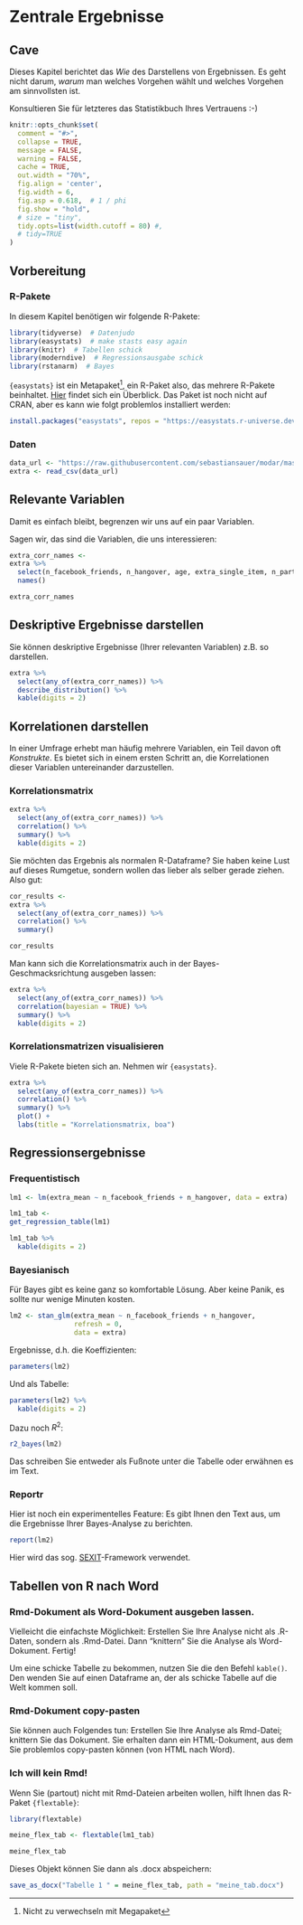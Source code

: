 # Zentrale Ergebnisse



## Cave

Dieses Kapitel berichtet das *Wie* des Darstellens von Ergebnissen.
Es geht nicht darum, *warum* man welches Vorgehen wählt und welches Vorgehen am sinnvollsten ist.

Konsultieren Sie für letzteres das Statistikbuch Ihres Vertrauens :-)



```r
knitr::opts_chunk$set(
  comment = "#>",
  collapse = TRUE,
  message = FALSE,
  warning = FALSE,
  cache = TRUE,
  out.width = "70%",
  fig.align = 'center',
  fig.width = 6,
  fig.asp = 0.618,  # 1 / phi
  fig.show = "hold",
  # size = "tiny",
  tidy.opts=list(width.cutoff = 80) #,
  # tidy=TRUE
)
```


## Vorbereitung



### R-Pakete


In diesem Kapitel benötigen wir folgende R-Pakete:


```r
library(tidyverse)  # Datenjudo
library(easystats)  # make stasts easy again
library(knitr)  # Tabellen schick
library(moderndive)  # Regressionsausgabe schick
library(rstanarm)  # Bayes
```



`{easystats}` ist ein Metapaket^[Nicht zu verwechseln mit Megapaket], ein R-Paket also, das mehrere R-Pakete beinhaltet.
[Hier](https://easystats.github.io/easystats/) findet sich ein Überblick.
Das Paket ist noch nicht auf CRAN,
aber es kann wie folgt problemlos installiert werden:


```r
install.packages("easystats", repos = "https://easystats.r-universe.dev")
```



### Daten


 
```r
data_url <- "https://raw.githubusercontent.com/sebastiansauer/modar/master/datasets/extra.csv"
extra <- read_csv(data_url)
```


## Relevante Variablen

Damit es einfach bleibt, begrenzen wir uns auf ein paar Variablen.

Sagen wir, 
das sind die Variablen, die uns interessieren:

```r
extra_corr_names <- 
extra %>% 
  select(n_facebook_friends, n_hangover, age, extra_single_item, n_party, extra_mean) %>% 
  names()

extra_corr_names
```



## Deskriptive Ergebnisse darstellen

Sie können deskriptive Ergebnisse (Ihrer relevanten Variablen) z.B. so darstellen.


```r
extra %>% 
  select(any_of(extra_corr_names)) %>% 
  describe_distribution() %>% 
  kable(digits = 2)
```


## Korrelationen darstellen

In einer Umfrage erhebt man häufig mehrere Variablen, ein Teil davon oft *Konstrukte*.
Es bietet sich in einem ersten Schritt an, die Korrelationen dieser Variablen untereinander
darzustellen.



### Korrelationsmatrix



```r
extra %>% 
  select(any_of(extra_corr_names)) %>%  
  correlation() %>% 
  summary() %>% 
  kable(digits = 2)
```


Sie möchten das Ergebnis als normalen R-Dataframe? 
Sie haben keine Lust auf dieses Rumgetue, sondern wollen das lieber als selber gerade ziehen.
Also gut:


```r
cor_results <- 
extra %>% 
  select(any_of(extra_corr_names)) %>%  
  correlation() %>% 
  summary()

cor_results
```




Man kann sich die Korrelationsmatrix auch in der Bayes-Geschmacksrichtung ausgeben lassen:


```r
extra %>% 
  select(any_of(extra_corr_names)) %>%  
  correlation(bayesian = TRUE) %>% 
  summary() %>% 
  kable(digits = 2)
```


### Korrelationsmatrizen visualisieren

Viele R-Pakete bieten sich an. Nehmen wir `{easystats}`.


```r
extra %>% 
  select(any_of(extra_corr_names)) %>%  
  correlation() %>% 
  summary() %>% 
  plot() +
  labs(title = "Korrelationsmatrix, boa")
```





## Regressionsergebnisse


### Frequentistisch

```r
lm1 <- lm(extra_mean ~ n_facebook_friends + n_hangover, data = extra)
```



```r
lm1_tab <- 
get_regression_table(lm1) 

lm1_tab %>% 
  kable(digits = 2)
```



### Bayesianisch

Für Bayes gibt es keine ganz so komfortable Lösung.
Aber keine Panik, es sollte nur wenige Minuten kosten.


```r
lm2 <- stan_glm(extra_mean ~ n_facebook_friends + n_hangover, 
                refresh = 0,
                data = extra)
```

Ergebnisse, d.h. die Koeffizienten:

```r
parameters(lm2)
```


Und als Tabelle:

```r
parameters(lm2) %>% 
  kable(digits = 2)
```


Dazu noch $R^2$:


```r
r2_bayes(lm2)
```


Das schreiben Sie entweder als Fußnote unter die Tabelle oder erwähnen es im Text.


### Reportr

Hier ist noch ein experimentelles Feature:
Es gibt Ihnen den Text aus, um die Ergebnisse Ihrer Bayes-Analyse zu berichten.

```r
report(lm2)
```

Hier wird das sog. [SEXIT](https://easystats.github.io/bayestestR/reference/sexit.html)-Framework verwendet.

## Tabellen von R nach Word

### Rmd-Dokument als Word-Dokument ausgeben lassen.


Vielleicht die einfachste Möglichkeit: Erstellen Sie Ihre Analyse nicht als .R-Daten, sondern als .Rmd-Datei.
Dann "knittern" Sie die Analyse als Word-Dokument. Fertig!

Um eine schicke Tabelle zu bekommen,
nutzen Sie die den Befehl `kable()`. 
Den wenden Sie auf einen Dataframe an, der als schicke Tabelle auf die Welt kommen soll.


### Rmd-Dokument copy-pasten


Sie können auch Folgendes tun: Erstellen Sie Ihre Analyse als Rmd-Datei;
knittern Sie das Dokument.
Sie erhalten dann ein HTML-Dokument, aus dem Sie problemlos copy-pasten können (von HTML nach Word).


### Ich will kein Rmd!


Wenn Sie (partout) nicht mit Rmd-Dateien arbeiten wollen,
hilft Ihnen das R-Paket `{flextable}`:

```r
library(flextable)
```


```r
meine_flex_tab <- flextable(lm1_tab)

meine_flex_tab
```


Dieses Objekt können Sie dann als .docx abspeichern:


```r
save_as_docx("Tabelle 1 " = meine_flex_tab, path = "meine_tab.docx")
```



